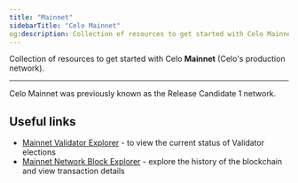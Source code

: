 ```yaml
---
title: "Mainnet"
sidebarTitle: "Celo Mainnet"
og:description: Collection of resources to get started with Celo Mainnet (Celo's production network).
---
```


Collection of resources to get started with Celo **Mainnet** (Celo's production network).

---

<Info>
Celo Mainnet was previously known as the Release Candidate 1 network.
</Info>

## Useful links

- [Mainnet Validator Explorer](https://validators.celo.org/) - to view the current status of Validator elections
- [Mainnet Network Block Explorer](http://explorer.celo.org/) - explore the history of the blockchain and view transaction details